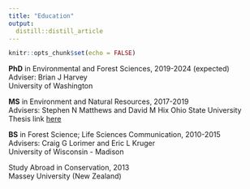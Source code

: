 ```yaml
---
title: "Education"
output: 
  distill::distill_article
---
```


```r
knitr::opts_chunk$set(echo = FALSE)
```

**PhD** in Environmental and Forest Sciences, 2019-2024 (expected)  
Adviser: Brian J Harvey  
University of Washington  

**MS** in Environment and Natural Resources, 2017-2019  
Advisers: Stephen N Matthews and David M Hix
Ohio State University  
Thesis link [here](http://rave.ohiolink.edu/etdc/view?acc_num=osu1555601221988432)

**BS** in Forest Science; Life Sciences Communication, 2010-2015  
Advisers: Craig G Lorimer and Eric L Kruger  
University of Wisconsin - Madison   

Study Abroad in Conservation, 2013  
Massey University (New Zealand)  